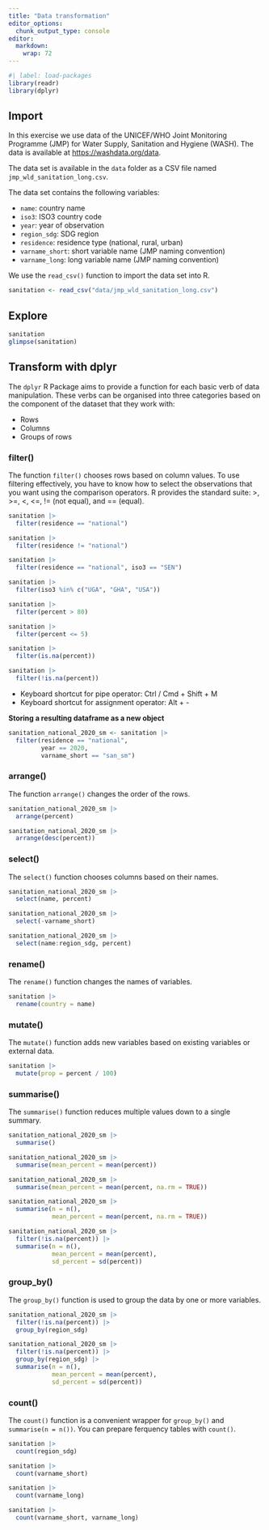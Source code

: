 ```yaml
---
title: "Data transformation"
editor_options: 
  chunk_output_type: console
editor: 
  markdown: 
    wrap: 72
---
```


```r
#| label: load-packages
library(readr)
library(dplyr)
```

## Import

In this exercise we use data of the UNICEF/WHO Joint Monitoring
Programme (JMP) for Water Supply, Sanitation and Hygiene (WASH). The
data is available at <https://washdata.org/data>.

The data set is available in the `data` folder as a CSV file named
`jmp_wld_sanitation_long.csv`.

The data set contains the following variables:

-   `name`: country name
-   `iso3`: ISO3 country code
-   `year`: year of observation
-   `region_sdg`: SDG region
-   `residence`: residence type (national, rural, urban)
-   `varname_short`: short variable name (JMP naming convention)
-   `varname_long`: long variable name (JMP naming convention)

We use the `read_csv()` function to import the data set into R.

```r
sanitation <- read_csv("data/jmp_wld_sanitation_long.csv")

```

## Explore

```r
sanitation
glimpse(sanitation)
```

## Transform with dplyr

The `dplyr` R Package aims to provide a function for each basic verb of
data manipulation. These verbs can be organised into three categories
based on the component of the dataset that they work with:

-   Rows
-   Columns
-   Groups of rows

### filter()

The function `filter()` chooses rows based on column values. To use
filtering effectively, you have to know how to select the observations
that you want using the comparison operators. R provides the standard
suite: \>, \>=, \<, \<=, != (not equal), and == (equal).

```r

sanitation |> 
  filter(residence == "national")

sanitation |> 
  filter(residence != "national")

sanitation |> 
  filter(residence == "national", iso3 == "SEN") 

sanitation |> 
  filter(iso3 %in% c("UGA", "GHA", "USA"))

sanitation |> 
  filter(percent > 80)

sanitation |> 
  filter(percent <= 5)

sanitation |> 
  filter(is.na(percent))

sanitation |> 
  filter(!is.na(percent))

```

-   Keyboard shortcut for pipe operator: Ctrl / Cmd + Shift + M
-   Keyboard shortcut for assignment operator: Alt + -

**Storing a resulting dataframe as a new object**

```r
sanitation_national_2020_sm <- sanitation |> 
  filter(residence == "national",
         year == 2020,
         varname_short == "san_sm")
```

### arrange()

The function `arrange()` changes the order of the rows.

```r

sanitation_national_2020_sm |> 
  arrange(percent)

sanitation_national_2020_sm |> 
  arrange(desc(percent))

```

### select()

The `select()` function chooses columns based on their names.

```r
sanitation_national_2020_sm |> 
  select(name, percent)

sanitation_national_2020_sm |> 
  select(-varname_short)

sanitation_national_2020_sm |> 
  select(name:region_sdg, percent)
```

### rename()

The `rename()` function changes the names of variables.

```r
sanitation |> 
  rename(country = name)
```

### mutate()

The `mutate()` function adds new variables based on existing variables
or external data.

```r
sanitation |> 
  mutate(prop = percent / 100)
```

### summarise()

The `summarise()` function reduces multiple values down to a single
summary.

```r

sanitation_national_2020_sm |> 
  summarise()

sanitation_national_2020_sm |> 
  summarise(mean_percent = mean(percent))

sanitation_national_2020_sm |> 
  summarise(mean_percent = mean(percent, na.rm = TRUE))

sanitation_national_2020_sm |> 
  summarise(n = n(),
            mean_percent = mean(percent, na.rm = TRUE))

sanitation_national_2020_sm |> 
  filter(!is.na(percent)) |> 
  summarise(n = n(),
            mean_percent = mean(percent),
            sd_percent = sd(percent))
```

### group_by()

The `group_by()` function is used to group the data by one or more
variables.

```r

sanitation_national_2020_sm |> 
  filter(!is.na(percent)) |> 
  group_by(region_sdg)

sanitation_national_2020_sm |> 
  filter(!is.na(percent)) |> 
  group_by(region_sdg) |> 
  summarise(n = n(),
            mean_percent = mean(percent),
            sd_percent = sd(percent))
```

### count()

The `count()` function is a convenient wrapper for `group_by()` and
`summarise(n = n())`. You can prepare ferquency tables with `count()`.

```r

sanitation |> 
  count(region_sdg)

sanitation |> 
  count(varname_short)

sanitation |> 
  count(varname_long)

sanitation |> 
  count(varname_short, varname_long)

```
